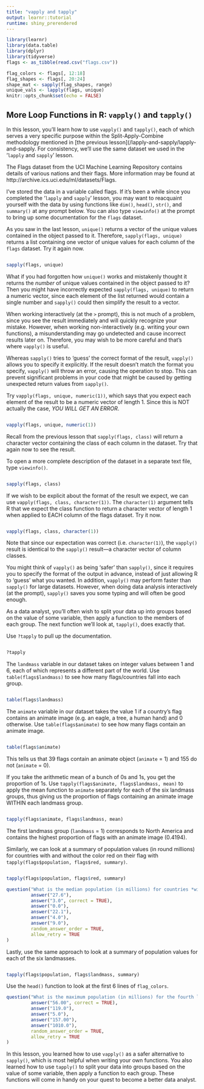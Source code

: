 ```yaml
---
title: "vapply and tapply"
output: learnr::tutorial
runtime: shiny_prerendered
---
```


```r
library(learnr)
library(data.table)
library(dplyr)
library(tidyverse)
flags <- as_tibble(read.csv("flags.csv"))

flag_colors <- flags[, 12:18]
flag_shapes <- flags[, 20:24]
shape_mat <- sapply(flag_shapes, range)
unique_vals <- lapply(flags, unique)
knitr::opts_chunk$set(echo = FALSE)
```


## More Loop Functions in R: `vapply()` and `tapply()`

In this lesson, you'll learn how to use `vapply()` and `tapply()`, each of which serves a very specific purpose within the Split-Apply-Combine methodology mentioned in [the previous lesson](/lapply-and-sapply/lapply-and-sapply. For consistency, we'll use the same dataset we used in the '`lapply` and `sapply`' lesson.

The Flags dataset from the UCI Machine Learning Repository contains details of various nations and their flags. More information may be found at http://archive.ics.uci.edu/ml/datasets/Flags.

I've stored the data in a variable called flags. If it's been a while since you completed the '`lapply` and `sapply`' lesson, you may want to reacquaint yourself with the data by using functions like `dim()`, `head()`, `str()`, and `summary()` at any prompt below. You can also type `viewinfo()` at the prompt to bring up some documentation for the `flags` dataset.

As you saw in the last lesson, `unique()` returns a vector of the unique values contained in the object passed to it. Therefore, `sapply(flags, unique)` returns a list containing one vector of unique values for each column of the `flags` dataset. Try it again now.

```r

```
```r
sapply(flags, unique)
```

What if you had forgotten how `unique()` works and mistakenly thought it returns the *number* of unique values contained in the object passed to it? Then you might have incorrectly expected `sapply(flags, unique)` to return a numeric vector, since each element of the list returned would contain a single number and `sapply()` could then simplify the result to a vector.

When working interactively (at the `>` prompt), this is not much of a problem, since you see the result immediately and will quickly recognize your mistake. However, when working non-interactively (e.g. writing your own functions), a misunderstanding may go undetected and cause incorrect results later on. Therefore, you may wish to be more careful and that's where `vapply()` is useful.

Whereas `sapply()` tries to 'guess' the correct format of the result, `vapply()` allows you to specify it explicitly. If the result doesn't match the format you specify, `vapply()` will throw an error, causing the operation to stop. This can prevent significant problems in your code that might be caused by getting unexpected return values from `sapply()`.

Try `vapply(flags, unique, numeric(1))`, which says that you expect each element of the result to be a numeric vector of length 1. Since this is NOT actually the case, *YOU WILL GET AN ERROR*.

```r

```
```r
vapply(flags, unique, numeric(1))
```

Recall from the previous lesson that `sapply(flags, class)` will return a character vector containing the class of each column in the dataset. Try that again now to see the result.

To open a more complete description of the dataset in a separate text file, type `viewinfo()`.

```r

```
```r
sapply(flags, class)
```

If we wish to be explicit about the format of the result we expect, we can use `vapply(flags, class, character(1))`. The `character(1)` argument tells R that we expect the class function to return a character vector of length 1 when applied to EACH column of the flags dataset. Try it now.

```r

```
```r
vapply(flags, class, character(1))
```

Note that since our expectation was correct (i.e. `character(1)`), the `vapply()` result is identical to the `sapply()` result---a character vector of column classes.

You might think of `vapply()` as being 'safer' than `sapply()`, since it requires you to specify the format of the output in advance, instead of just allowing R to 'guess' what you wanted. In addition, `vapply()` may perform faster than `sapply()` for large datasets. However, when doing data analysis interactively (at the prompt), `sapply()` saves you some typing and will often be good enough.

As a data analyst, you'll often wish to split your data up into groups based on the value of some variable, then apply a function to the members of each group. The next function we'll look at, `tapply()`, does exactly that.

Use `?tapply` to pull up the documentation.

```r

```
```r
?tapply
```

The `landmass` variable in our dataset takes on integer values between 1 and 6, each of which represents a different part of the world. Use `table(flags$landmass)` to see how many flags/countries fall into each group.

```r

```
```r
table(flags$landmass)
```

The `animate` variable in our dataset takes the value 1 if a country's flag contains an animate image (e.g. an eagle, a tree, a human hand) and 0 otherwise. Use `table(flags$animate)` to see how many flags contain an animate image.

```r

```
```r
table(flags$animate)
```

This tells us that 39 flags contain an animate object (`animate` = 1) and 155 do not (`animate` = 0).

If you take the arithmetic mean of a bunch of 0s and 1s, you get the proportion of 1s. Use `tapply(flags$animate, flags$landmass, mean)` to apply the mean function to `animate` separately for each of the six landmass groups, thus giving us the proportion of flags containing an animate image WITHIN each landmass group.

```r

```
```r
tapply(flags$animate, flags$landmass, mean)
```

The first landmass group (`landmass` = 1) corresponds to North America and contains the highest proportion of flags with an animate image (0.4194).

Similarly, we can look at a summary of population values (in round millions) for countries with and without the color red on their flag with `tapply(flags$population, flags$red, summary)`.

```r

```
```r
tapply(flags$population, flags$red, summary)
```

```r
question("What is the median population (in millions) for countries *without* the color red on their flag?",
         answer("27.6"),
         answer("3.0", correct = TRUE),
         answer("0.0"),
         answer("22.1"),
         answer("4.0"),
         answer("9.0"),
         random_answer_order = TRUE,
         allow_retry = TRUE
)
```

Lastly, use the same approach to look at a summary of population values for each of the six landmasses.


```r

```
```r
tapply(flags$population, flags$landmass, summary)
```

Use the `head()` function to look at the first 6 lines of `flag_colors`.

```r
question("What is the maximum population (in millions) for the fourth landmass group (Africa)?",
         answer("56.00", correct = TRUE),
         answer("119.0"),
         answer("5.0"),
         answer("157.00"),
         answer("1010.0"),
         random_answer_order = TRUE,
         allow_retry = TRUE
)
```

In this lesson, you learned how to use `vapply()` as a safer alternative to `sapply()`, which is most helpful when writing your own functions. You also learned how to use `tapply()` to split your data into groups based on the value of some variable, then apply a function to each group. These functions will come in handy on your quest to become a better data analyst.